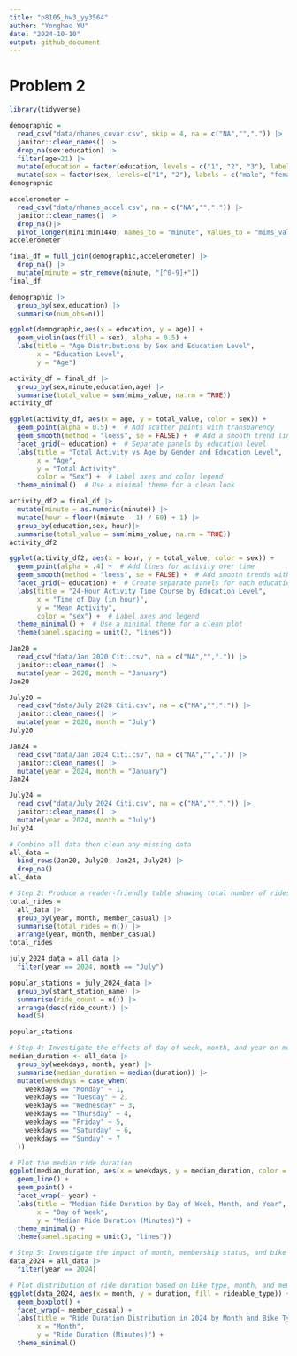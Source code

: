 ```yaml
---
title: "p8105_hw3_yy3564"
author: "Yonghao YU"
date: "2024-10-10"
output: github_document
---
```


# Problem 2

```r
library(tidyverse)
```
```r
demographic = 
  read_csv("data/nhanes_covar.csv", skip = 4, na = c("NA","",".")) |>
  janitor::clean_names() |>
  drop_na(sex:education) |>
  filter(age>21) |>
  mutate(education = factor(education, levels = c("1", "2", "3"), labels = c("Less than high school", "High school equivalent", "More than high school"), ordered = TRUE)) |>
  mutate(sex = factor(sex, levels=c("1", "2"), labels = c("male", "female"), ordered = TRUE))
demographic
```


```r
accelerometer = 
  read_csv("data/nhanes_accel.csv", na = c("NA","",".")) |>
  janitor::clean_names() |>
  drop_na()|>
  pivot_longer(min1:min1440, names_to = "minute", values_to = "mims_value")
accelerometer
```
```r
final_df = full_join(demographic,accelerometer) |>
  drop_na() |>
  mutate(minute = str_remove(minute, "[^0-9]+"))
final_df
```
```r
demographic |>
  group_by(sex,education) |>
  summarise(num_obs=n())
```
```r
ggplot(demographic,aes(x = education, y = age)) +
  geom_violin(aes(fill = sex), alpha = 0.5) +
  labs(title = "Age Distributions by Sex and Education Level",
       x = "Education Level",
       y = "Age")
```
```r
activity_df = final_df |>
  group_by(sex,minute,education,age) |>
  summarise(total_value = sum(mims_value, na.rm = TRUE))
activity_df
```

```r
ggplot(activity_df, aes(x = age, y = total_value, color = sex)) +
  geom_point(alpha = 0.5) +  # Add scatter points with transparency
  geom_smooth(method = "loess", se = FALSE) +  # Add a smooth trend line (using LOESS)
  facet_grid(~ education) +  # Separate panels by education level
  labs(title = "Total Activity vs Age by Gender and Education Level",
       x = "Age",
       y = "Total Activity",
       color = "Sex") +  # Label axes and color legend
  theme_minimal()  # Use a minimal theme for a clean look
```


```r
activity_df2 = final_df |>
  mutate(minute = as.numeric(minute)) |>
  mutate(hour = floor((minute - 1) / 60) + 1) |>
  group_by(education,sex, hour)|>
  summarise(total_value = sum(mims_value, na.rm = TRUE))
activity_df2
```
```r
ggplot(activity_df2, aes(x = hour, y = total_value, color = sex)) +
  geom_point(alpha = .4) +  # Add lines for activity over time
  geom_smooth(method = "loess", se = FALSE) +  # Add smooth trends with loess
  facet_grid(~ education) +  # Create separate panels for each education level
  labs(title = "24-Hour Activity Time Course by Education Level",
       x = "Time of Day (in hour)",
       y = "Mean Activity",
       color = "sex") +  # Label axes and legend
  theme_minimal() +  # Use a minimal theme for a clean plot
  theme(panel.spacing = unit(2, "lines"))
```

```r
Jan20 = 
  read_csv("data/Jan 2020 Citi.csv", na = c("NA","",".")) |>
  janitor::clean_names() |>
  mutate(year = 2020, month = "January")
Jan20
```

```r
July20 = 
  read_csv("data/July 2020 Citi.csv", na = c("NA","",".")) |>
  janitor::clean_names() |>
  mutate(year = 2020, month = "July")
July20
```

```r
Jan24 = 
  read_csv("data/Jan 2024 Citi.csv", na = c("NA","",".")) |>
  janitor::clean_names() |>
  mutate(year = 2024, month = "January")
Jan24
```

```r
July24 = 
  read_csv("data/July 2024 Citi.csv", na = c("NA","",".")) |>
  janitor::clean_names() |>
  mutate(year = 2024, month = "July")
July24
```
```r
# Combine all data then clean any missing data
all_data =
  bind_rows(Jan20, July20, Jan24, July24) |>
  drop_na()
all_data
```

```r
# Step 2: Produce a reader-friendly table showing total number of rides by year and month
total_rides = 
  all_data |>
  group_by(year, month, member_casual) |>
  summarise(total_rides = n()) |>
  arrange(year, month, member_casual)
total_rides
```
```r
july_2024_data = all_data |>
  filter(year == 2024, month == "July")

popular_stations = july_2024_data |>
  group_by(start_station_name) |>
  summarise(ride_count = n()) |>
  arrange(desc(ride_count)) |>
  head(5)

popular_stations
```

```r
# Step 4: Investigate the effects of day of week, month, and year on median ride duration
median_duration <- all_data |>
  group_by(weekdays, month, year) |>
  summarise(median_duration = median(duration)) |>
  mutate(weekdays = case_when(
    weekdays == "Monday" ~ 1,
    weekdays == "Tuesday" ~ 2,
    weekdays == "Wednesday" ~ 3,
    weekdays == "Thursday" ~ 4,
    weekdays == "Friday" ~ 5,
    weekdays == "Saturday" ~ 6,
    weekdays == "Sunday" ~ 7
  ))

# Plot the median ride duration
ggplot(median_duration, aes(x = weekdays, y = median_duration, color = month, group = interaction(year, month))) +
  geom_line() +
  geom_point() +
  facet_wrap(~ year) +
  labs(title = "Median Ride Duration by Day of Week, Month, and Year", 
       x = "Day of Week", 
       y = "Median Ride Duration (Minutes)") +
  theme_minimal() +
  theme(panel.spacing = unit(3, "lines"))
```

```r
# Step 5: Investigate the impact of month, membership status, and bike type on ride duration in 2024
data_2024 = all_data |>
  filter(year == 2024)

# Plot distribution of ride duration based on bike type, month, and membership status
ggplot(data_2024, aes(x = month, y = duration, fill = rideable_type)) +
  geom_boxplot() +
  facet_wrap(~ member_casual) +
  labs(title = "Ride Duration Distribution in 2024 by Month and Bike Type", 
       x = "Month", 
       y = "Ride Duration (Minutes)") +
  theme_minimal()
```


